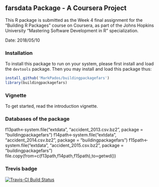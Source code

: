 ## farsdata Package - A Coursera Project

This R package is submitted as the Week 4 final assignment for the "Building R Packages" course on Coursera, as part of the Johns Hopkins University "Mastering Software Development in R" specialization.

Date: 2018/05/10

### Installation

To install this package to run on your system, please first install and load the `devtools` package. Then you may install and load this package thus:

```R
install_github('MarkPados/buildingpackagefars')
library(buildingpackagefars)
```

### Vignette

To get started, read the introduction vignette.


### Databases of the package

f13path<-system.file("extdata", "accident_2013.csv.bz2", package = "buildingpackagefars")
f14path<-system.file("extdata", "accident_2014.csv.bz2", package = "buildingpackagefars")
f15path<-system.file("extdata", "accident_2015.csv.bz2", package = "buildingpackagefars")
file.copy(from=c(f13path,f14path,f15path),to=getwd())

### Trevis badge

[![Travis-CI Build Status](https://travis-ci.org/MarkPados/buildingpackagefars.svg?branch=master)](https://travis-ci.org/MarkPados/buildingpackagefars)

